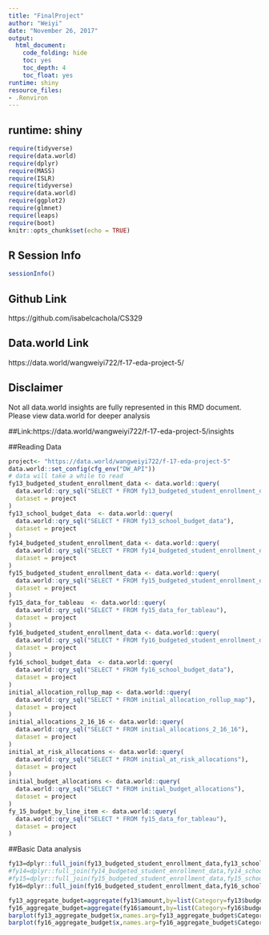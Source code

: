---
title: "FinalProject"
author: "Weiyi"
date: "November 26, 2017"
output:
  html_document:
    code_folding: hide
    toc: yes
    toc_depth: 4
    toc_float: yes
runtime: shiny
resource_files:
- .Renviron
---
runtime: shiny
---

```{r setup, include=FALSE}
require(tidyverse)
require(data.world)
require(dplyr)
require(MASS)
require(ISLR)
require(tidyverse)
require(data.world)
require(ggplot2)
require(glmnet)
require(leaps)
require(boot)
knitr::opts_chunk$set(echo = TRUE)
```
  
## **R Session Info**  

```{r}
sessionInfo()
```

## **Github Link** 
https://github.com/isabelcachola/CS329

## **Data.world Link**
https://data.world/wangweiyi722/f-17-eda-project-5/

## Disclaimer
Not all data.world insights are fully represented in this RMD document. Please view data.world for deeper analysis

##Link:https://data.world/wangweiyi722/f-17-eda-project-5/insights

##Reading Data
```{r}
project<- "https://data.world/wangweiyi722/f-17-eda-project-5"
data.world::set_config(cfg_env("DW_API"))
# data will take a while to read
fy13_budgeted_student_enrollment_data <- data.world::query(
  data.world::qry_sql("SELECT * FROM fy13_budgeted_student_enrollment_data"),
  dataset = project
)
fy13_school_budget_data  <- data.world::query(
  data.world::qry_sql("SELECT * FROM fy13_school_budget_data"),
  dataset = project
)
fy14_budgeted_student_enrollment_data <- data.world::query(
  data.world::qry_sql("SELECT * FROM fy14_budgeted_student_enrollment_data"),
  dataset = project
)
fy15_budgeted_student_enrollment_data <- data.world::query(
  data.world::qry_sql("SELECT * FROM fy15_budgeted_student_enrollment_data"),
  dataset = project
)
fy15_data_for_tableau  <- data.world::query(
  data.world::qry_sql("SELECT * FROM fy15_data_for_tableau"),
  dataset = project
)
fy16_budgeted_student_enrollment_data <- data.world::query(
  data.world::qry_sql("SELECT * FROM fy16_budgeted_student_enrollment_data"),
  dataset = project
)
fy16_school_budget_data  <- data.world::query(
  data.world::qry_sql("SELECT * FROM fy16_school_budget_data"),
  dataset = project
)
initial_allocation_rollup_map <- data.world::query(
  data.world::qry_sql("SELECT * FROM initial_allocation_rollup_map"),
  dataset = project
)
initial_allocations_2_16_16 <- data.world::query(
  data.world::qry_sql("SELECT * FROM initial_allocations_2_16_16"),
  dataset = project
)
initial_at_risk_allocations <- data.world::query(
  data.world::qry_sql("SELECT * FROM initial_at_risk_allocations"),
  dataset = project
)
initial_budget_allocations <- data.world::query(
  data.world::qry_sql("SELECT * FROM initial_budget_allocations"),
  dataset = project
)
fy_15_budget_by_line_item <- data.world::query(
  data.world::qry_sql("SELECT * FROM fy15_data_for_tableau"),
  dataset = project
)
```

##Basic Data analysis

```{r}
fy13=dplyr::full_join(fy13_budgeted_student_enrollment_data,fy13_school_budget_data,by=c("school_code"="code","school_name"="school","fiscal_year","school_type","ward"))
#fy14=dplyr::full_join(fy14_budgeted_student_enrollment_data,fy14_school_budget_data,by=c("school_code","school_name","fiscal_year","school_type","ward"))
#fy15=dplyr::full_join(fy15_budgeted_student_enrollment_data,fy15_school_budget_data,by=c("school_code","school_name","fiscal_year","school_type","ward"))
fy16=dplyr::full_join(fy16_budgeted_student_enrollment_data,fy16_school_budget_data,by=c("school_name","school_type","ward"))

fy13_aggregate_budget=aggregate(fy13$amount,by=list(Category=fy13$budget_category),FUN=sum)
fy16_aggregate_budget=aggregate(fy16$amount,by=list(Category=fy16$budget_allocation_category),FUN=sum)
barplot(fy13_aggregate_budget$x,names.arg=fy13_aggregate_budget$Category,cex.names=.7,las=2,main="2013 Funding Distribution",ylab="Amount (USD)",xlab="Funding Category")
barplot(fy16_aggregate_budget$x,names.arg=fy16_aggregate_budget$Category,cex.names=.7,las=2,main="2016 Funding Distribution",ylab="Amount (USD)",xlab="Funding Category")

```